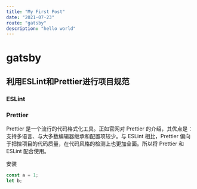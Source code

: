```yaml
---
title: "My First Post"
date: "2021-07-23"
route: "gatsby"
description: "hello world"
---
```


# gatsby
## 利用ESLint和Prettier进行项目规范
### ESLint
### Prettier
Prettier 是一个流行的代码格式化工具。正如官网对 Prettier 的介绍，其优点是：支持多语言、与大多数编辑器继承和配置项较少。与 ESLint 相比，Prettier 偏向于把控项目的代码质量，在代码风格的检测上也更加全面。所以将 Prettier 和 ESLint 配合使用。

安装
``` javascript
const a = 1;
let b;
```